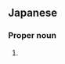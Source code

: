 ==Japanese==
{{ja-kanjitab|せい|いち|ろう}}

===Proper noun===
{{ja-pos|せい.いち.ろう|proper}}

# {{given name|male|lang=ja|sort=せいいちろう}}
